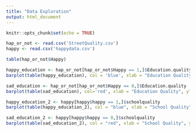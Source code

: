```yaml
---
title: "Data Exploration"
output: html_document
---
```


```r
knitr::opts_chunk$set(echo = TRUE)
```

```r
hap_or_not <- read.csv('StreetQuality.csv')
happy <- read.csv('happydata.csv')
```

```r
table(hap_or_not$Happy)
```


```r
happy_education <- hap_or_not[hap_or_not$Happy == 1,]$Education.quality
barplot(table(happy_education), col = 'blue', xlab = "Education Quality", ylab = 'Frequency', main = "Happy")
```


```r
sad_education <- hap_or_not[hap_or_not$Happy == 0,]$Education.quality
barplot(table(sad_education), col='red', xlab = "Education Quality", ylab = 'Frequency', main = "Sad")
```


```r
happy_education_2 <- happy[happy$happy == 1,]$schoolquality
barplot(table(happy_education_2), col = "blue", xlab = "School Quality", ylab = 'Frequency', main = "Happy")
```


```r
sad_education_2 <- happy[happy$happy == 0,]$schoolquality
barplot(table(sad_education_2), col = "red", xlab = "School Quality", ylab = 'Frequency', main = "Sad")
```

